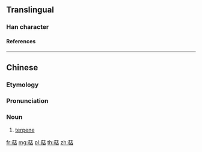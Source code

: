 {{character info/new}}
==Translingual==

===Han character===
{{Han char|rn=140|rad=艸|as=08|sn=14|four=4426|canj=TLBR|ids=⿱艹帖}}

====References====
{{Han ref|kx=1042.261|hdz=53234.060|uh=841C}}

----

==Chinese==
{{zh-forms}}
{{zh-wp}}

===Etymology===
{{bor|zh|en|terpene}}

===Pronunciation===
{{zh-pron
|m=tiē
|c=tip3
|cat=n
}}

===Noun===
{{zh-noun}}

# {{lb|zh|organic compound}} [[terpene]]

[[fr:萜]]
[[mg:萜]]
[[pl:萜]]
[[th:萜]]
[[zh:萜]]